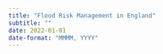 ```yaml
---
title: "Flood Risk Management in England" 
subtitle: ""
date: 2022-01-01
date-format: "MMMM, YYYY"
---
```

